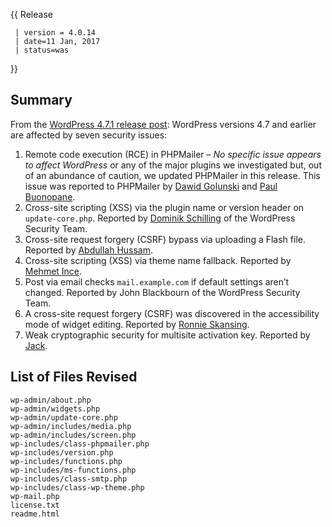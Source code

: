 {{Languages|
{{en|Version 4.0.14}}
}}
{{ Release
  | version = 4.0.14
  | date=11 Jan, 2017
  | status=was
}}

== Summary ==
  
From the [https://wordpress.org/news/2017/01/wordpress-4-7-1-security-and-maintenance-release/ WordPress 4.7.1 release post]: WordPress versions 4.7 and earlier are affected by seven security issues:

# Remote code execution (RCE) in PHPMailer – ''No specific issue appears to affect WordPress'' or any of the major plugins we investigated but, out of an abundance of caution, we updated PHPMailer in this release. This issue was reported to PHPMailer by [https://legalhackers.com/ Dawid Golunski] and [https://twitter.com/Zenexer Paul Buonopane].
# Cross-site scripting (XSS) via the plugin name or version header on <code>update-core.php</code>. Reported by [https://dominikschilling.de/ Dominik Schilling] of the WordPress Security Team.
# Cross-site request forgery (CSRF) bypass via uploading a Flash file. Reported by [https://twitter.com/Abdulahhusam Abdullah Hussam].
# Cross-site scripting (XSS) via theme name fallback. Reported by [https://pentest.blog/ Mehmet Ince].
# Post via email checks <code>mail.example.com</code> if default settings aren’t changed. Reported by John Blackbourn of the WordPress Security Team.
# A cross-site request forgery (CSRF) was discovered in the accessibility mode of widget editing. Reported by [https://dk.linkedin.com/in/ronni-skansing-36143b65 Ronnie Skansing].
# Weak cryptographic security for multisite activation key. Reported by [https://itsjack.cc/ Jack].

== List of Files Revised ==
 
<pre>
wp-admin/about.php
wp-admin/widgets.php
wp-admin/update-core.php
wp-admin/includes/media.php
wp-admin/includes/screen.php
wp-includes/class-phpmailer.php
wp-includes/version.php
wp-includes/functions.php
wp-includes/ms-functions.php
wp-includes/class-smtp.php
wp-includes/class-wp-theme.php
wp-mail.php
license.txt
readme.html
</pre>